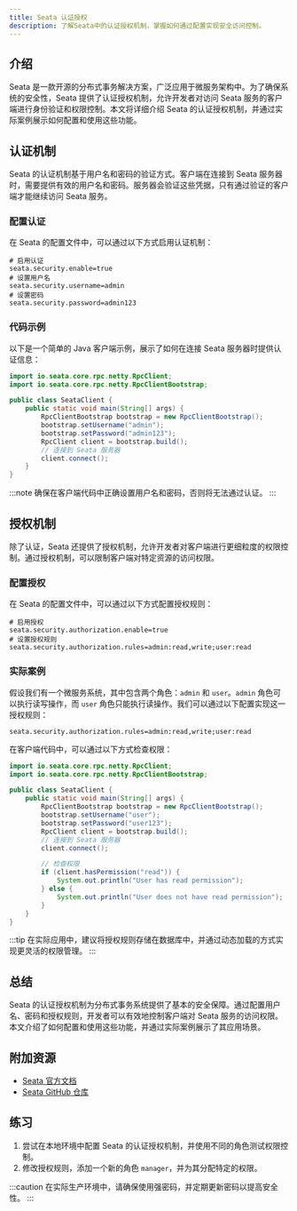 ```yaml
---
title: Seata 认证授权
description: 了解Seata中的认证授权机制，掌握如何通过配置实现安全访问控制。
---
```


## 介绍

Seata 是一款开源的分布式事务解决方案，广泛应用于微服务架构中。为了确保系统的安全性，Seata 提供了认证授权机制，允许开发者对访问 Seata 服务的客户端进行身份验证和权限控制。本文将详细介绍 Seata 的认证授权机制，并通过实际案例展示如何配置和使用这些功能。

## 认证机制

Seata 的认证机制基于用户名和密码的验证方式。客户端在连接到 Seata 服务器时，需要提供有效的用户名和密码。服务器会验证这些凭据，只有通过验证的客户端才能继续访问 Seata 服务。

### 配置认证

在 Seata 的配置文件中，可以通过以下方式启用认证机制：

```properties
# 启用认证
seata.security.enable=true
# 设置用户名
seata.security.username=admin
# 设置密码
seata.security.password=admin123
```

### 代码示例

以下是一个简单的 Java 客户端示例，展示了如何在连接 Seata 服务器时提供认证信息：

```java
import io.seata.core.rpc.netty.RpcClient;
import io.seata.core.rpc.netty.RpcClientBootstrap;

public class SeataClient {
    public static void main(String[] args) {
        RpcClientBootstrap bootstrap = new RpcClientBootstrap();
        bootstrap.setUsername("admin");
        bootstrap.setPassword("admin123");
        RpcClient client = bootstrap.build();
        // 连接到 Seata 服务器
        client.connect();
    }
}
```

:::note
确保在客户端代码中正确设置用户名和密码，否则将无法通过认证。
:::

## 授权机制

除了认证，Seata 还提供了授权机制，允许开发者对客户端进行更细粒度的权限控制。通过授权机制，可以限制客户端对特定资源的访问权限。

### 配置授权

在 Seata 的配置文件中，可以通过以下方式配置授权规则：

```properties
# 启用授权
seata.security.authorization.enable=true
# 设置授权规则
seata.security.authorization.rules=admin:read,write;user:read
```

### 实际案例

假设我们有一个微服务系统，其中包含两个角色：`admin` 和 `user`。`admin` 角色可以执行读写操作，而 `user` 角色只能执行读操作。我们可以通过以下配置实现这一授权规则：

```properties
seata.security.authorization.rules=admin:read,write;user:read
```

在客户端代码中，可以通过以下方式检查权限：

```java
import io.seata.core.rpc.netty.RpcClient;
import io.seata.core.rpc.netty.RpcClientBootstrap;

public class SeataClient {
    public static void main(String[] args) {
        RpcClientBootstrap bootstrap = new RpcClientBootstrap();
        bootstrap.setUsername("user");
        bootstrap.setPassword("user123");
        RpcClient client = bootstrap.build();
        // 连接到 Seata 服务器
        client.connect();

        // 检查权限
        if (client.hasPermission("read")) {
            System.out.println("User has read permission");
        } else {
            System.out.println("User does not have read permission");
        }
    }
}
```

:::tip
在实际应用中，建议将授权规则存储在数据库中，并通过动态加载的方式实现更灵活的权限管理。
:::

## 总结

Seata 的认证授权机制为分布式事务系统提供了基本的安全保障。通过配置用户名、密码和授权规则，开发者可以有效地控制客户端对 Seata 服务的访问权限。本文介绍了如何配置和使用这些功能，并通过实际案例展示了其应用场景。

## 附加资源

- [Seata 官方文档](https://seata.io/zh-cn/docs/)
- [Seata GitHub 仓库](https://github.com/seata/seata)

## 练习

1. 尝试在本地环境中配置 Seata 的认证授权机制，并使用不同的角色测试权限控制。
2. 修改授权规则，添加一个新的角色 `manager`，并为其分配特定的权限。

:::caution
在实际生产环境中，请确保使用强密码，并定期更新密码以提高安全性。
:::